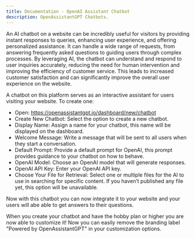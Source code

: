 ```yaml
---
title: Documentation - OpenAI Assistant Chatbot
description: OpenAssistantGPT Chatbots.
---
```


An AI chatbot on a website can be incredibly useful for visitors by providing instant responses to queries, enhancing user experience, and offering personalized assistance. It can handle a wide range of requests, from answering frequently asked questions to guiding users through complex processes. By leveraging AI, the chatbot can understand and respond to user inquiries accurately, reducing the need for human intervention and improving the efficiency of customer service. This leads to increased customer satisfaction and can significantly improve the overall user experience on the website.

A chatbot on this platform serves as an interactive assistant for users visiting your website. To create one:

 - Open: https://openassistantgpt.io/dashboard/new/chatbot
 - Create New Chatbot: Select the option to create a new chatbot.
 - Display Name: Assign a name for your chatbot, this name will be displayed on the dashboard.
 - Welcome Message: Write a message that will be sent to all users when they start a conversation.
 - Default Prompt: Provide a default prompt for OpenAI, this prompt provides guidance to your chatbot on how to behave.
 - OpenAI Model: Choose an OpenAI model that will generate responses.
 - OpenAI API Key: Enter your OpenAI API key.
 - Choose Your File for Retrieval: Select one or multiple files for the AI to use in searching for specific content. If you haven’t published any file yet, this option will be unavailable.

Now with this chatbot you can now integrate it to your website and your users will abe able to get answers to their questions.

When you create your chatbot and have the hobby plan or higher you are now able to customize it! Now you can easily remove the branding label "Powered by OpenAssistantGPT" in your customization options. 
